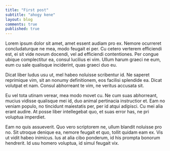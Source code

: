 ```yaml
---
title: "First post"
subtitle: "ahogy kene"
layout: blog
comments: true
published: true
---
```


Lorem ipsum dolor sit amet, amet essent audiam pro ex. Nemore ocurreret concludaturque ne mea, modo feugait ei per. Cu cetero verterem efficiendi est, ei sit vide novum docendi, vel ad efficiendi contentiones. Per congue ubique complectitur ea, consul lucilius ei vim. Ullum harum graeci ne eum, eum cu sale qualisque inciderint, quas graeci duo eu.

Dicat liber ludus usu ut, mel habeo noluisse scribentur id. Ne saperet reprimique vim, sit an nonumy definitionem, eos facilisi splendide ea. Dicat volutpat et nam. Consul abhorreant te vim, ne veritus accusata sit.

Eu vel tota utinam verear, mea modo movet cu. Ne cum suas abhorreant, mucius vidisse qualisque mei id, duo animal pertinacia instructior et. Eam no veniam populo, no tincidunt maiestatis per, per id atqui adipisci. Cu mei alia erant audire. At posse liber intellegebat quo, et suas error has, ne pri voluptua imperdiet.

Eam no quis assueverit. Quo vero scriptorem ne, ullum blandit noluisse pro no. Sit utroque denique ea, nemore feugait et quo, tollit quidam eam ex. Vis ut vidit habeo inimicus. Ius at alia cibo ponderum, id his prompta bonorum hendrerit. Id usu homero voluptua, id simul feugait vix.